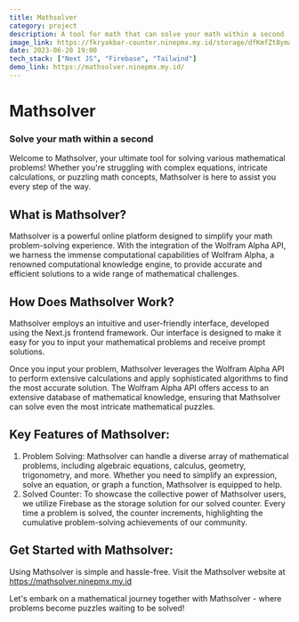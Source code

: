 ```yaml
---
title: Mathsolver
category: project
description: A tool for math that can solve your math within a second
image_link: https://fkryakbar-counter.ninepmx.my.id/storage/dfKmfZt8ymasUrIqCj8TIVSPJ7xE9qjEkhgyLmlt.png
date: 2023-06-20 19:00
tech_stack: ["Next JS", "Firebase", "Tailwind"]
demo_link: https://mathsolver.ninepmx.my.id/
---
```


# Mathsolver

### Solve your math within a second

Welcome to Mathsolver, your ultimate tool for solving various mathematical problems! Whether you're struggling with complex equations, intricate calculations, or puzzling math concepts, Mathsolver is here to assist you every step of the way.

## What is Mathsolver?

Mathsolver is a powerful online platform designed to simplify your math problem-solving experience. With the integration of the Wolfram Alpha API, we harness the immense computational capabilities of Wolfram Alpha, a renowned computational knowledge engine, to provide accurate and efficient solutions to a wide range of mathematical challenges.

## How Does Mathsolver Work?

Mathsolver employs an intuitive and user-friendly interface, developed using the Next.js frontend framework. Our interface is designed to make it easy for you to input your mathematical problems and receive prompt solutions.

Once you input your problem, Mathsolver leverages the Wolfram Alpha API to perform extensive calculations and apply sophisticated algorithms to find the most accurate solution. The Wolfram Alpha API offers access to an extensive database of mathematical knowledge, ensuring that Mathsolver can solve even the most intricate mathematical puzzles.

## Key Features of Mathsolver:

1. Problem Solving: Mathsolver can handle a diverse array of mathematical problems, including algebraic equations, calculus, geometry, trigonometry, and more. Whether you need to simplify an expression, solve an equation, or graph a function, Mathsolver is equipped to help.
2. Solved Counter: To showcase the collective power of Mathsolver users, we utilize Firebase as the storage solution for our solved counter. Every time a problem is solved, the counter increments, highlighting the cumulative problem-solving achievements of our community.

## Get Started with Mathsolver:

Using Mathsolver is simple and hassle-free. Visit the Mathsolver website at <https://mathsolver.ninepmx.my.id>

Let's embark on a mathematical journey together with Mathsolver - where problems become puzzles waiting to be solved!
